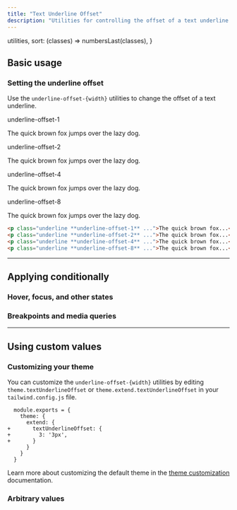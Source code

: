 ```yaml
---
title: "Text Underline Offset"
description: "Utilities for controlling the offset of a text underline."
---
```



  utilities,
  sort: (classes) => numbersLast(classes),
}


## Basic usage

### Setting the underline offset

Use the `underline-offset-{width}` utilities to change the offset of a text underline.

<Example>
  <div class="flex flex-col gap-8 text-slate-900 dark:text-slate-200">
    <div>
      <div class="font-medium text-sm text-slate-500 font-mono mb-3 dark:text-slate-400">underline-offset-1</div>
      <p class="text-lg font-medium underline underline-offset-1">The quick brown fox jumps over the lazy dog.</p>
    </div>
    <div>
      <div class="font-medium text-sm text-slate-500 font-mono mb-3 dark:text-slate-400">underline-offset-2</div>
      <p class="text-lg font-medium underline underline-offset-2">The quick brown fox jumps over the lazy dog.</p>
    </div>
    <div>
      <div class="font-medium text-sm text-slate-500 font-mono mb-3 dark:text-slate-400">underline-offset-4</div>
      <p class="text-lg font-medium underline underline-offset-4">The quick brown fox jumps over the lazy dog.</p>
    </div>
    <div>
      <div class="font-medium text-sm text-slate-500 font-mono mb-3 dark:text-slate-400">underline-offset-8</div>
      <p class="text-lg font-medium underline underline-offset-8">The quick brown fox jumps over the lazy dog.</p>
    </div>
  </div>
</Example>

```html
<p class="underline **underline-offset-1** ...">The quick brown fox...</p>
<p class="underline **underline-offset-2** ...">The quick brown fox...</p>
<p class="underline **underline-offset-4** ...">The quick brown fox...</p>
<p class="underline **underline-offset-8** ...">The quick brown fox...</p>
```

---

## <Heading ignore>Applying conditionally</Heading>

### <Heading ignore>Hover, focus, and other states</Heading>

<HoverFocusAndOtherStates defaultClass="underline" featuredClass="underline-offset-4" element="p" />

### <Heading ignore>Breakpoints and media queries</Heading>

<BreakpointsAndMediaQueries defaultClass="underline" featuredClass="underline-offset-4" element="p" />

---

## Using custom values

### Customizing your theme

You can customize the `underline-offset-{width}` utilities by editing `theme.textUnderlineOffset` or `theme.extend.textUnderlineOffset` in your `tailwind.config.js` file.

```diff-js tailwind.config.js
  module.exports = {
    theme: {
      extend: {
+       textUnderlineOffset: {
+         3: '3px',
+       }
      }
    }
  }
```

Learn more about customizing the default theme in the [theme customization](/docs/theme#customizing-the-default-theme) documentation.

### Arbitrary values

<ArbitraryValues property="text-underline-offset" featuredClass="underline-offset-[3px]" element="p" />
